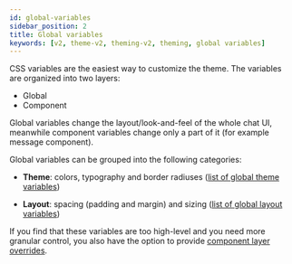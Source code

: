 ```yaml
---
id: global-variables
sidebar_position: 2
title: Global variables
keywords: [v2, theme-v2, theming-v2, theming, global variables]
---
```



CSS variables are the easiest way to customize the theme. The variables are organized into two layers:

- Global
- Component

Global variables change the layout/look-and-feel of the whole chat UI, meanwhile component variables change only a part of it (for example message component).

Global variables can be grouped into the following categories:

- **Theme**: colors, typography and border radiuses ([list of global theme variables](https://github.com/GetStream/stream-chat-css/tree/v5.0.0/src/v2/styles/_global-theme-variables.scss))

- **Layout**: spacing (padding and margin) and sizing ([list of global layout variables](https://github.com/GetStream/stream-chat-css/tree/v5.0.0/src/v2/styles/_global-layout-variables.scss))


If you find that these variables are too high-level and you need more granular control, you also have the option to provide [component layer overrides](./component-variables.mdx).
